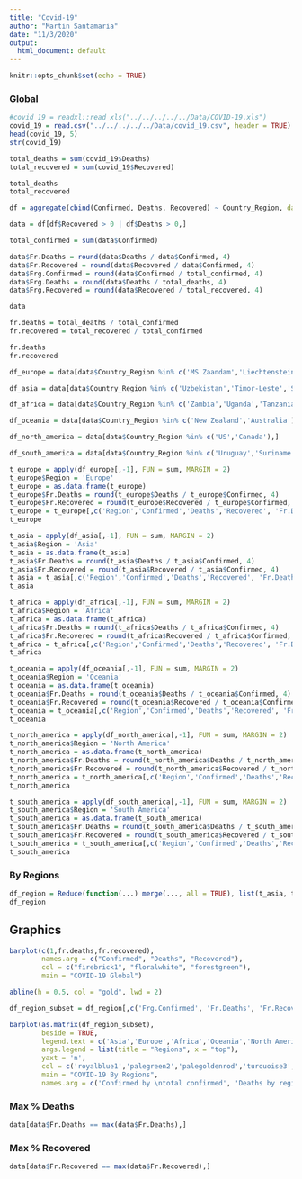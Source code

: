 ```yaml
---
title: "Covid-19"
author: "Martin Santamaria"
date: "11/3/2020"
output:
  html_document: default
---
```


```r
knitr::opts_chunk$set(echo = TRUE)
```

### **Global** 

```r
#covid_19 = readxl::read_xls("../../../../../Data/COVID-19.xls")
covid_19 = read.csv("../../../../../Data/covid_19.csv", header = TRUE)
head(covid_19, 5)
str(covid_19)
```

```r
total_deaths = sum(covid_19$Deaths)
total_recovered = sum(covid_19$Recovered)

total_deaths
total_recovered

df = aggregate(cbind(Confirmed, Deaths, Recovered) ~ Country_Region, data = covid_19, FUN = sum, na.rm = TRUE)
```

```r
data = df[df$Recovered > 0 | df$Deaths > 0,]

total_confirmed = sum(data$Confirmed)

data$Fr.Deaths = round(data$Deaths / data$Confirmed, 4)
data$Fr.Recovered = round(data$Recovered / data$Confirmed, 4)
data$Frg.Confirmed = round(data$Confirmed / total_confirmed, 4)
data$Frg.Deaths = round(data$Deaths / total_deaths, 4)
data$Frg.Recovered = round(data$Recovered / total_recovered, 4)

data

fr.deaths = total_deaths / total_confirmed
fr.recovered = total_recovered / total_confirmed
```

```r
fr.deaths
fr.recovered
```

```r
df_europe = data[data$Country_Region %in% c('MS Zaandam','Liechtenstein','Belarus','West Bank and Gaza','Kosovo','Cyprus','Montenegro','Monaco','Turkey','Slovakia','Serbia','Moldova','Lithuania','Georgia','Estonia','Czechia','Bosnia and Herzegovina','Ukraine','Slovenia','Poland','Portugal','North Macedonia','Malta','Luxembourg','Hungary','Croatia','Algeria','Andorra','Ireland','Bulgaria','Albania','Sweden','Latvia','Iceland','Norway','Belarus','Austria','Israel','Finland','Denmark','Belgium','Russia','France','Germany','Italy','Netherlands','Romania','San Marino','Spain','Switzerland','United Kingdom','Greece','Holy See'),]

df_asia = data[data$Country_Region %in% c('Uzbekistan','Timor-Leste','Syria','Rwanda','Mongolia','Kyrgyzstan','Diamond Princess','Burma','Bhutan','Saudi Arabia','United Arab Emirates','Oman','Nepal','Lebanon','Iraq','Iran','India','Cambodia','Bahrain','Kuwait','Pakistan','Azerbaijan','Jordan','Qatar','Afghanistan','Bangladesh','Maldives','Kazakhstan','Brunei','Armenia','Taiwan*','Indonesia','Sri Lanka','Japan','China','Malaysia','Philippines','Singapore','Korea, South','Thailand','Vietnam'),]

df_africa = data[data$Country_Region %in% c('Zambia','Uganda','Tanzania','Somalia','Mozambique','Mauritius','Mauritania','Mali','Malawi','Madagascar','Libya','Liberia','Ethiopia','Eswatini','Equatorial Guinea','Djibouti','Chad','Botswana','Benin','Angola','South Africa','Niger','Kenya','Zimbabwe','Namibia','Gambia','Cameroon','Cabo Verde','Ghana','Congo (Kinshasa)','Congo (Brazzaville)','Togo','Gabon','Tunisia','Nigeria','Cote d\'Ivoire','Burkina Faso','Sudan','Morocco','Egypt','Senegal'),]

df_oceania = data[data$Country_Region %in% c('New Zealand','Australia'),]

df_north_america = data[data$Country_Region %in% c('US','Canada'),]

df_south_america = data[data$Country_Region %in% c('Uruguay','Suriname','Saint Vincent and the Grenadines','Saint Lucia','Honduras','Haiti','El Salvador','Dominica','Bolivia','Belize','Barbados','Bahamas','Antigua and Barbuda','Venezuela','Paraguay','Trinidad and Tobago','Chile','Brazil','Peru','Martinique','Jamaica','Guatemala','Dominican Republic','Cuba','Mexico','Argentina','Panama','Ecuador','Guyana','Colombia','Costa Rica','Nicaragua'),]
```

```r
t_europe = apply(df_europe[,-1], FUN = sum, MARGIN = 2)
t_europe$Region = 'Europe'
t_europe = as.data.frame(t_europe)
t_europe$Fr.Deaths = round(t_europe$Deaths / t_europe$Confirmed, 4)
t_europe$Fr.Recovered = round(t_europe$Recovered / t_europe$Confirmed, 4)
t_europe = t_europe[,c('Region','Confirmed','Deaths','Recovered', 'Fr.Deaths', 'Fr.Recovered', 'Frg.Confirmed', 'Frg.Deaths', 'Frg.Recovered')]
t_europe

t_asia = apply(df_asia[,-1], FUN = sum, MARGIN = 2)
t_asia$Region = 'Asia'
t_asia = as.data.frame(t_asia)
t_asia$Fr.Deaths = round(t_asia$Deaths / t_asia$Confirmed, 4)
t_asia$Fr.Recovered = round(t_asia$Recovered / t_asia$Confirmed, 4)
t_asia = t_asia[,c('Region','Confirmed','Deaths','Recovered', 'Fr.Deaths', 'Fr.Recovered', 'Frg.Confirmed', 'Frg.Deaths', 'Frg.Recovered')]
t_asia

t_africa = apply(df_africa[,-1], FUN = sum, MARGIN = 2)
t_africa$Region = 'Africa'
t_africa = as.data.frame(t_africa)
t_africa$Fr.Deaths = round(t_africa$Deaths / t_africa$Confirmed, 4)
t_africa$Fr.Recovered = round(t_africa$Recovered / t_africa$Confirmed, 4)
t_africa = t_africa[,c('Region','Confirmed','Deaths','Recovered', 'Fr.Deaths', 'Fr.Recovered', 'Frg.Confirmed', 'Frg.Deaths', 'Frg.Recovered')]
t_africa

t_oceania = apply(df_oceania[,-1], FUN = sum, MARGIN = 2)
t_oceania$Region = 'Oceania'
t_oceania = as.data.frame(t_oceania)
t_oceania$Fr.Deaths = round(t_oceania$Deaths / t_oceania$Confirmed, 4)
t_oceania$Fr.Recovered = round(t_oceania$Recovered / t_oceania$Confirmed, 4)
t_oceania = t_oceania[,c('Region','Confirmed','Deaths','Recovered', 'Fr.Deaths', 'Fr.Recovered', 'Frg.Confirmed', 'Frg.Deaths', 'Frg.Recovered')]
t_oceania

t_north_america = apply(df_north_america[,-1], FUN = sum, MARGIN = 2)
t_north_america$Region = 'North America'
t_north_america = as.data.frame(t_north_america)
t_north_america$Fr.Deaths = round(t_north_america$Deaths / t_north_america$Confirmed, 4)
t_north_america$Fr.Recovered = round(t_north_america$Recovered / t_north_america$Confirmed, 4)
t_north_america = t_north_america[,c('Region','Confirmed','Deaths','Recovered', 'Fr.Deaths', 'Fr.Recovered', 'Frg.Confirmed', 'Frg.Deaths', 'Frg.Recovered')]
t_north_america

t_south_america = apply(df_south_america[,-1], FUN = sum, MARGIN = 2)
t_south_america$Region = 'South America'
t_south_america = as.data.frame(t_south_america)
t_south_america$Fr.Deaths = round(t_south_america$Deaths / t_south_america$Confirmed, 4)
t_south_america$Fr.Recovered = round(t_south_america$Recovered / t_south_america$Confirmed, 4)
t_south_america = t_south_america[,c('Region','Confirmed','Deaths','Recovered', 'Fr.Deaths', 'Fr.Recovered', 'Frg.Confirmed', 'Frg.Deaths', 'Frg.Recovered')]
t_south_america
```

### **By Regions** 

```r
df_region = Reduce(function(...) merge(..., all = TRUE), list(t_asia, t_europe, t_africa, t_oceania, t_north_america, t_south_america))
df_region
```

## **Graphics**

```r
barplot(c(1,fr.deaths,fr.recovered),
        names.arg = c("Confirmed", "Deaths", "Recovered"),
        col = c("firebrick1", "floralwhite", "forestgreen"),
        main = "COVID-19 Global")

abline(h = 0.5, col = "gold", lwd = 2)

df_region_subset = df_region[,c('Frg.Confirmed', 'Fr.Deaths', 'Fr.Recovered')]

barplot(as.matrix(df_region_subset), 
        beside = TRUE,
        legend.text = c('Asia','Europe','Africa','Oceania','North America','South America'),
        args.legend = list(title = "Regions", x = "top"),
        yaxt = 'n',
        col = c('royalblue1','palegreen2','palegoldenrod','turquoise3','sienna1','mediumorchid1'),
        main = "COVID-19 By Regions",
        names.arg = c('Confirmed by \ntotal confirmed', 'Deaths by region', 'Recovered by region'))
```

### Max % Deaths

```r
data[data$Fr.Deaths == max(data$Fr.Deaths),]
```

### Max % Recovered

```r
data[data$Fr.Recovered == max(data$Fr.Recovered),]
```
